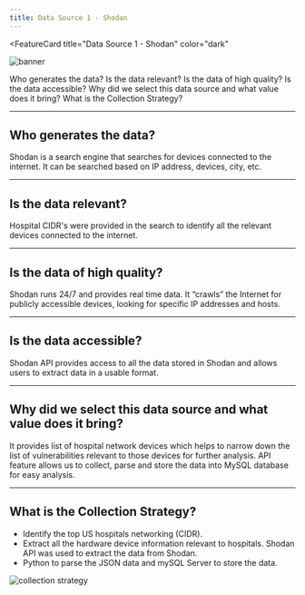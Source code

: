 ```yaml
---
title: Data Source 1 - Shodan
---
```



<FeatureCard
  title="Data Source 1 - Shodan"
  color="dark"
  >

![banner](images/shodan.png)

</FeatureCard>

<AnchorLinks>
  <AnchorLink>Who generates the data?</AnchorLink>
  <AnchorLink>Is the data relevant?</AnchorLink>
  <AnchorLink>Is the data of high quality?</AnchorLink>
  <AnchorLink>Is the data accessible?</AnchorLink>
  <AnchorLink>Why did we select this data source and what value does it bring?</AnchorLink>
  <AnchorLink>What is the Collection Strategy?</AnchorLink>
</AnchorLinks>

***

## Who generates the data?

Shodan is a search engine that searches for devices connected to the internet. It can be searched based on IP address, devices, city, etc.

***

## Is the data relevant?

Hospital CIDR's were provided in the search to identify all the relevant devices connected to the internet.  

***

## Is the data of high quality?

Shodan runs 24/7 and provides real time data. It “crawls” the Internet for publicly accessible devices, looking for specific IP addresses and hosts.

***

## Is the data accessible?

Shodan API provides access to all the data stored in Shodan and allows users to extract data in a usable format.

***

## Why did we select this data source and what value does it bring?

It provides list of hospital network devices which helps to narrow down the list of vulnerabilities relevant to those devices for further analysis. API feature allows us to collect, parse and store the data into MySQL database for easy analysis.

***

## What is the Collection Strategy?

- Identify the top US hospitals networking (CIDR).
- Extract all the hardware device information relevant to hospitals. Shodan API was used to extract the data from Shodan.
- Python to parse the JSON data and mySQL Server to store the data.

![collection strategy](images/shodan-collection-strategy.png)
